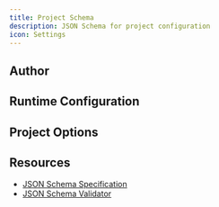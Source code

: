 ```yaml
---
title: Project Schema
description: JSON Schema for project configuration
icon: Settings
---
```



<SchemaParams
  schema={projectSchema}
  title="Schema Definition"
  collapsible={true}
  defaultExpanded={true}
  paramType="path"
/>

## Author

<SchemaParams
  schema={authorSchema}
  title="Schema Definition"
  collapsible={true}
  defaultExpanded={true}
  paramType="path"
/>

## Runtime Configuration

<SchemaParams
  schema={runtimeSchema}
  title="Schema Definition"
  collapsible={true}
  defaultExpanded={true}
  paramType="path"
/>

## Project Options

<SchemaParams
  schema={projectOptionsSchema}
  title="Schema Definition"
  collapsible={true}
  defaultExpanded={true}
  paramType="path"
/>

## Resources

- [JSON Schema Specification](https://json-schema.org/)
- [JSON Schema Validator](https://www.jsonschemavalidator.net/)
